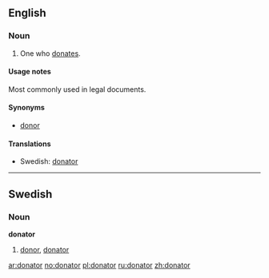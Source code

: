 ==English==

===Noun===
{{en-noun}}

# One who [[donate]]s.

====Usage notes====
Most commonly used in legal documents.

====Synonyms====
* [[donor]]

====Translations====
{{trans-top|one who donates}}
* Swedish: [[#Swedish|donator]]
{{trans-mid}}
{{trans-bottom}}

----

==Swedish==

===Noun===
{{sv-noun-irreg-c|2=donatorn|3=donatorer}}
'''donator''' {{c}}

# [[donor]], [[#English|donator]]

[[ar:donator]]
[[no:donator]]
[[pl:donator]]
[[ru:donator]]
[[zh:donator]]